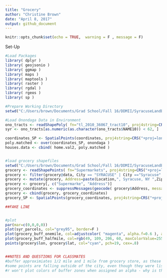 ```yaml
---
title: "Grocery"
author: "Christine Brown"
date: "April 8, 2017"
output: github_document
---
```


```r
knitr::opts_chunk$set(echo = TRUE,  warning = F , message = F)
```
Set-Up
```r
#Load Packages
library( dplyr )
library( geojsonio )
library( ggmap )
library( maps )
library( maptools )
library( raster )
library( rgdal )
library( rgeos )
library( sp )

#Prepare Working Directory
setwd("C:/Users/brown/Documents/Grad School/Fall 16/DDMII/SyracuseLandBank/SHAPEFILES")

```


```r

#Load Onondaga Data in Environment
ono_tracts <- readShapePoly( fn="tl_2010_36067_tract10", proj4string=CRS("+proj=longlat +datum=WGS84") )
syr <- ono_tracts[as.numeric(as.character(ono_tracts$NAME10)) < 62, ]

coordinates_SP <- SpatialPoints(coordinates, proj4string=CRS("+proj=longlat +datum=WGS84") )
poly.matched <- over(coordinates_SP, onondaga )
houses.data <- cbind( home.val2, poly.matched )


#load grocery shapefiles
setwd("C:/Users/brown/Documents/Grad School/Fall 16/DDMII/SyracuseLandBank/DATA/RAW_DATA/Grocery")
grocery <- readShapePoints( fn="Supermarkets", proj4string=CRS("+proj=longlat +datum=WGS84") )
grocery <- filter(grocery@data, City == "SYRACUSE" | City =="Syracuse" )
grocery <- mutate(grocery, Address=paste(Location,", Syracuse, NY ",ZipCode))
grocery <- grocery[, c("Supermarke", "Address")]
grocery_coordinates <- suppressMessages(geocode( grocery$Address, messaging=F ))
grocery <- cbind(grocery, grocery_coordinates)
grocery_SP <- SpatialPoints(grocery_coordinates, proj4string=CRS("+proj=longlat +datum=WGS84") )

##FAKE LINE


#plot
par(mar=c(0,0,0,0))
plot(syr_parcels, col="grey95", border=F )
plot(grocery_buff_onemile, col=adjustcolor( "magenta", alpha.f=0.6 ), add=T, border=T)
plot(grocery_buff_halfmile, col=rgb(49, 109, 206, 60, maxColorValue=255), add=T, border=T)
points(grocery$lon, grocery$lat, col="cyan", pch=19, cex=.8)


##NOTES AND QUESTIONS FOR CLASSMATES
#buffer approximiates 1/2 mile and 1 mile from grocery store, as these are the measures used to identify food deserts.  i think someone figured out how to get the distances exact - we should apply that here before moving forward.
#some points are falling outside of the city, even though they were listed with Syracuse addresses.  this is a data entry issue (by whoever posted from community geography). should we manually identify and eliminate those outside the bounds?
#r won't plot colors of buffer zones when assigned an alpha - why is that?

```